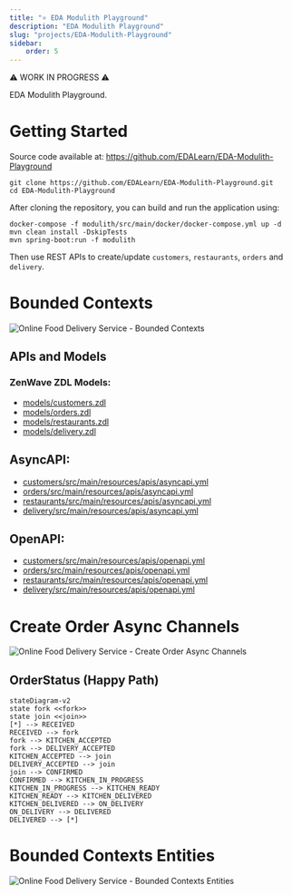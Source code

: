 ```yaml
---
title: "⭐ EDA Modulith Playground"
description: "EDA Modulith Playground"
slug: "projects/EDA-Modulith-Playground"
sidebar:
    order: 5
---
```


⚠️ WORK IN PROGRESS ⚠️

EDA Modulith Playground.

# Getting Started

Source code available at: https://github.com/EDALearn/EDA-Modulith-Playground

```shell
git clone https://github.com/EDALearn/EDA-Modulith-Playground.git
cd EDA-Modulith-Playground
```

After cloning the repository, you can build and run the application using:

```shell
docker-compose -f modulith/src/main/docker/docker-compose.yml up -d
mvn clean install -DskipTests
mvn spring-boot:run -f modulith
```
Then use REST APIs to create/update `customers`, `restaurants`, `orders` and `delivery`.

# Bounded Contexts
![Online Food Delivery Service - Bounded Contexts](https://raw.githubusercontent.com/EDALearn/EDA-Modulith-Playground/main/models/diagrams/BoundedContexts.excalidraw.svg)

## APIs and Models

### ZenWave ZDL Models:

* [models/customers.zdl](https://github.com/EDALearn/EDA-Modulith-Playground/blob/main/models/customers.zdl)
* [models/orders.zdl](https://github.com/EDALearn/EDA-Modulith-Playground/blob/main/models/orders.zdl)
* [models/restaurants.zdl](https://github.com/EDALearn/EDA-Modulith-Playground/blob/main/models/restaurants.zdl)
* [models/delivery.zdl](https://github.com/EDALearn/EDA-Modulith-Playground/blob/main/models/delivery.zdl)

## AsyncAPI:

* [customers/src/main/resources/apis/asyncapi.yml](https://github.com/EDALearn/EDA-Modulith-Playground/blob/main/modules/customers/src/main/resources/apis/asyncapi.yml)
* [orders/src/main/resources/apis/asyncapi.yml](https://github.com/EDALearn/EDA-Modulith-Playground/blob/main/modules/orders/src/main/resources/apis/asyncapi.yml)
* [restaurants/src/main/resources/apis/asyncapi.yml](https://github.com/EDALearn/EDA-Modulith-Playground/blob/main/modules/restaurants/src/main/resources/apis/asyncapi.yml)
* [delivery/src/main/resources/apis/asyncapi.yml](https://github.com/EDALearn/EDA-Modulith-Playground/blob/main/modules/delivery/src/main/resources/apis/asyncapi.yml)

## OpenAPI:

* [customers/src/main/resources/apis/openapi.yml](https://github.com/EDALearn/EDA-Modulith-Playground/blob/main/modules/customers/src/main/resources/apis/openapi.yml)
* [orders/src/main/resources/apis/openapi.yml](https://github.com/EDALearn/EDA-Modulith-Playground/blob/main/modules/orders/src/main/resources/apis/openapi.yml)
* [restaurants/src/main/resources/apis/openapi.yml](https://github.com/EDALearn/EDA-Modulith-Playground/blob/main/modules/restaurants/src/main/resources/apis/openapi.yml)
* [delivery/src/main/resources/apis/openapi.yml](https://github.com/EDALearn/EDA-Modulith-Playground/blob/main/modules/delivery/src/main/resources/apis/openapi.yml)

# Create Order Async Channels

![Online Food Delivery Service - Create Order Async Channels](https://raw.githubusercontent.com/EDALearn/EDA-Modulith-Playground/main/models/diagrams/CreateOrderChannels.excalidraw.svg)

## OrderStatus (Happy Path)

```mermaid
stateDiagram-v2
state fork <<fork>>
state join <<join>>
[*] --> RECEIVED
RECEIVED --> fork
fork --> KITCHEN_ACCEPTED
fork --> DELIVERY_ACCEPTED
KITCHEN_ACCEPTED --> join
DELIVERY_ACCEPTED --> join
join --> CONFIRMED
CONFIRMED --> KITCHEN_IN_PROGRESS
KITCHEN_IN_PROGRESS --> KITCHEN_READY
KITCHEN_READY --> KITCHEN_DELIVERED
KITCHEN_DELIVERED --> ON_DELIVERY
ON_DELIVERY --> DELIVERED
DELIVERED --> [*]
```


# Bounded Contexts Entities

![Online Food Delivery Service - Bounded Contexts Entities](https://raw.githubusercontent.com/EDALearn/EDA-Modulith-Playground/main/models/diagrams/BoundedContexts-Entities.excalidraw.svg)
